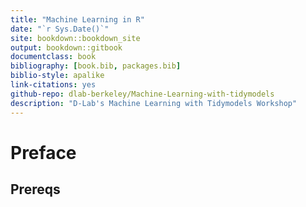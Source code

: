 ```yaml
--- 
title: "Machine Learning in R"
date: "`r Sys.Date()`"
site: bookdown::bookdown_site
output: bookdown::gitbook
documentclass: book
bibliography: [book.bib, packages.bib]
biblio-style: apalike
link-citations: yes
github-repo: dlab-berkeley/Machine-Learning-with-tidymodels
description: "D-Lab's Machine Learning with Tidymodels Workshop"
---
```


# Preface

## Prereqs
